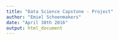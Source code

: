```yaml
---
title: "Data Science Capstone - Project"
author: "Emiel Schoenmakers"
date: "April 30th 2016"
output: html_document
---
```

